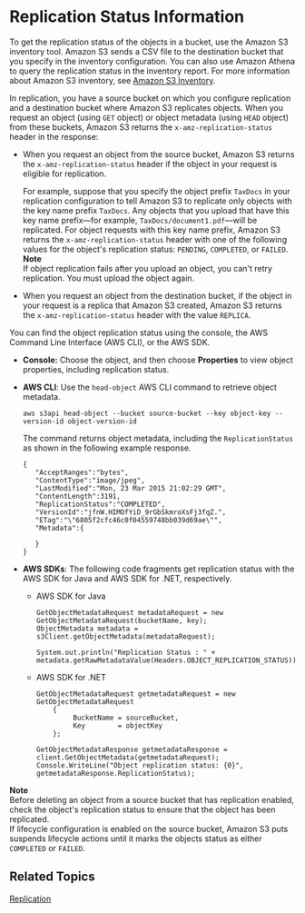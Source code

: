 # Replication Status Information<a name="replication-status"></a>

To get the replication status of the objects in a bucket, use the Amazon S3 inventory tool\. Amazon S3 sends a CSV file to the destination bucket that you specify in the inventory configuration\. You can also use Amazon Athena to query the replication status in the inventory report\. For more information about Amazon S3 inventory, see [ Amazon S3 Inventory](storage-inventory.mdx)\.

In replication, you have a source bucket on which you configure replication and a destination bucket where Amazon S3 replicates objects\. When you request an object \(using `GET` object\) or object metadata \(using `HEAD` object\) from these buckets, Amazon S3 returns the `x-amz-replication-status` header in the response: 
+ When you request an object from the source bucket, Amazon S3 returns the `x-amz-replication-status` header if the object in your request is eligible for replication\. 

  For example, suppose that you specify the object prefix `TaxDocs` in your replication configuration to tell Amazon S3 to replicate only objects with the key name prefix `TaxDocs`\. Any objects that you upload that have this key name prefix—for example, `TaxDocs/document1.pdf`—will be replicated\. For object requests with this key name prefix, Amazon S3 returns the `x-amz-replication-status` header with one of the following values for the object's replication status: `PENDING`, `COMPLETED`, or `FAILED`\.
**Note**  
If object replication fails after you upload an object, you can't retry replication\. You must upload the object again\. 
+ When you request an object from the destination bucket, if the object in your request is a replica that Amazon S3 created, Amazon S3 returns the `x-amz-replication-status` header with the value `REPLICA`\.

You can find the object replication status using the console, the AWS Command Line Interface \(AWS CLI\), or the AWS SDK\. 
+ **Console:** Choose the object, and then choose **Properties** to view object properties, including replication status\. 
+ **AWS CLI**: Use the `head-object` AWS CLI command to retrieve object metadata\.

  ```
  aws s3api head-object --bucket source-bucket --key object-key --version-id object-version-id           
  ```

  The command returns object metadata, including the `ReplicationStatus` as shown in the following example response\.

  ```
  {
     "AcceptRanges":"bytes",
     "ContentType":"image/jpeg",
     "LastModified":"Mon, 23 Mar 2015 21:02:29 GMT",
     "ContentLength":3191,
     "ReplicationStatus":"COMPLETED",
     "VersionId":"jfnW.HIMOfYiD_9rGbSkmroXsFj3fqZ.",
     "ETag":"\"6805f2cfc46c0f04559748bb039d69ae\"",
     "Metadata":{
  
     }
  }
  ```
+ **AWS SDKs**: The following code fragments get replication status with the AWS SDK for Java and AWS SDK for \.NET, respectively\. 
  + AWS SDK for Java

    ```
    GetObjectMetadataRequest metadataRequest = new GetObjectMetadataRequest(bucketName, key);
    ObjectMetadata metadata = s3Client.getObjectMetadata(metadataRequest);
    
    System.out.println("Replication Status : " + metadata.getRawMetadataValue(Headers.OBJECT_REPLICATION_STATUS));
    ```
  + AWS SDK for \.NET

    ```
    GetObjectMetadataRequest getmetadataRequest = new GetObjectMetadataRequest
        {
             BucketName = sourceBucket,
             Key        = objectKey
        };
    
    GetObjectMetadataResponse getmetadataResponse = client.GetObjectMetadata(getmetadataRequest);
    Console.WriteLine("Object replication status: {0}", getmetadataResponse.ReplicationStatus);
    ```

**Note**  
Before deleting an object from a source bucket that has replication enabled, check the object's replication status to ensure that the object has been replicated\.   
If lifecycle configuration is enabled on the source bucket, Amazon S3 puts suspends lifecycle actions until it marks the objects status as either `COMPLETED` or `FAILED`\.

## Related Topics<a name="replication-status-related-topics"></a>

[Replication](replication.mdx)